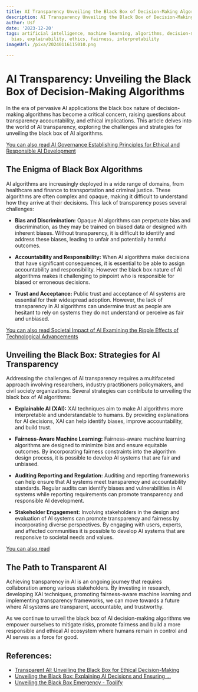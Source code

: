 ```yaml
---
title: AI Transparency Unveiling the Black Box of Decision-Making Algorithms
description: AI Transparency Unveiling the Black Box of Decision-Making Algorithms
author: Usf
date: '2023-12-20'
tags: artificial intelligence, machine learning, algorithms, decision-making, transparency,
  bias, explainability, ethics, fairness, interpretability
imageUrl: /pixa/20240116115010.png

---
```

# AI  Transparency: Unveiling the Black Box of Decision-Making  Algorithms

In  the  era of pervasive AI applications the black box nature of decision-making algorithms has become  a critical concern, raising questions about transparency accountability, and ethical implications. This article delves into the world of AI transparency, exploring the challenges and strategies for unveiling the  black box of AI algorithms.

[You can also read AI Governance Establishing Principles for Ethical and Responsible AI Development](AI%20Governance%20Establishing%20Principles%20for%20Ethical%20and%20Responsible%20AI%20Development)


## The Enigma of Black Box Algorithms

AI algorithms are increasingly deployed in a wide range of domains, from healthcare and  finance to transportation and criminal justice. These algorithms are often complex and opaque, making it difficult to understand how they arrive at their decisions. This lack of transparency poses several challenges:

* **Bias and Discrimination:**  Opaque AI  algorithms can perpetuate bias and discrimination, as they  may  be trained on biased data or designed with  inherent biases. Without transparency, it is difficult to identify and address  these  biases, leading to unfair and potentially harmful outcomes.

* **Accountability and Responsibility:** When AI algorithms make decisions that have significant consequences, it is essential  to be able  to assign accountability and responsibility. However the black box  nature of AI algorithms makes it challenging to pinpoint who is responsible for biased or erroneous  decisions.

* **Trust and Acceptance:** Public  trust  and acceptance of AI systems are essential for their widespread adoption. However, the lack  of transparency  in AI algorithms can undermine  trust as people are hesitant to  rely on systems they do not understand or perceive as fair and unbiased.

[You can also read Societal Impact of AI Examining the Ripple Effects of  Technological Advancements](Societal%20Impact%20of%20AI%20Examining%20the%20Ripple%20Effects%20of%20Technological%20Advancements)


## Unveiling  the Black Box: Strategies for AI Transparency

Addressing the challenges of AI transparency requires a multifaceted approach involving researchers, industry practitioners policymakers, and civil society organizations. Several strategies can contribute to unveiling the black box of AI algorithms:

* **Explainable AI (XAI):** XAI techniques aim to make  AI algorithms more  interpretable and understandable to humans. By providing explanations for  AI decisions,  XAI can help identify biases, improve  accountability,  and build trust.

* **Fairness-Aware  Machine Learning:** Fairness-aware machine learning algorithms are designed to minimize bias and ensure equitable outcomes. By  incorporating fairness constraints into the algorithm design process, it is possible to develop AI systems that are fair and unbiased.

* **Auditing Reporting and Regulation:** Auditing and reporting frameworks can help ensure that AI systems  meet transparency and accountability standards. Regular audits can identify biases  and  vulnerabilities in AI systems while reporting requirements can promote  transparency and responsible AI  development.

* **Stakeholder Engagement:** Involving stakeholders  in the design and evaluation of AI systems can promote transparency and fairness by incorporating diverse  perspectives. By engaging  with users,  experts,  and affected communities it  is possible to develop AI  systems that are responsive to  societal needs and values.

[You can also read ]()


## The Path to Transparent AI

Achieving transparency in AI is an ongoing journey that requires collaboration among various stakeholders. By investing in research, developing XAI techniques, promoting  fairness-aware machine learning  and implementing  transparency frameworks, we can move towards a future where  AI systems are transparent, accountable, and trustworthy.

As we continue  to unveil the black box of AI decision-making algorithms we empower ourselves to mitigate risks, promote  fairness and build a more responsible and ethical  AI ecosystem where humans remain in control and AI serves as a force for good.

## References:
- [Transparent AI: Unveiling the Black Box for Ethical Decision-Making](https://www.linkedin.com/pulse/transparent-ai-unveiling-black-box-ethical-decision-making)
- [Unveiling the Black Box: Explaining AI Decisions and Ensuring ...](https://www.linkedin.com/pulse/unveiling-black-box-explaining-ai-decisions-ensuring-transparency)
- [Unveiling the Black Box Emergency - Toolify](https://www.toolify.ai/ai-news/unveiling-the-black-box-emergency-28272)

